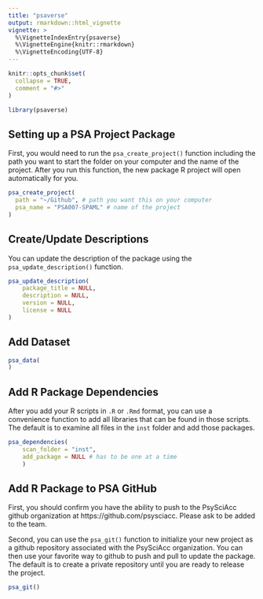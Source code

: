 ```yaml
---
title: "psaverse"
output: rmarkdown::html_vignette
vignette: >
  %\VignetteIndexEntry{psaverse}
  %\VignetteEngine{knitr::rmarkdown}
  %\VignetteEncoding{UTF-8}
---
```


```r
knitr::opts_chunk$set(
  collapse = TRUE,
  comment = "#>"
)
```

```r
library(psaverse)
```

## Setting up a PSA Project Package

First, you would need to run the `psa_create_project()` function including the path you want to start the folder on your computer and the name of the project. After you run this function, the new package R project will open automatically for you.  

```r
psa_create_project(
  path = "~/Github", # path you want this on your computer
  psa_name = "PSA007-SPAML" # name of the project 
)
```

## Create/Update Descriptions

You can update the description of the package using the `psa_update_description()` function. 

```r
psa_update_description(
    package_title = NULL,
    description = NULL,
    version = NULL,
    license = NULL
)
```

## Add Dataset

```r
psa_data(
)
```

## Add R Package Dependencies

After you add your R scripts in `.R` or `.Rmd` format, you can use a convenience function to add all libraries that can be found in those scripts. The default is to examine all files in the `inst` folder and add those packages.  

```r
psa_dependencies(
    scan_folder = "inst",
    add_package = NULL # has to be one at a time
    )
```

## Add R Package to PSA GitHub

First, you should confirm you have the ability to push to the PsySciAcc github organization at https://github.com/psysciacc. Please ask to be added to the team. 

Second, you can use the `psa_git()` function to initialize your new project as a github repository associated with the PsySciAcc organization. You can then use your favorite way to github to push and pull to update the package. The default is to create a private repository until you are ready to release the project. 

```r
psa_git()
```

